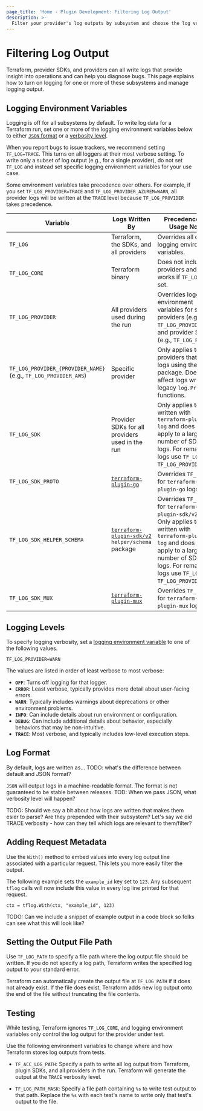 ```yaml
---
page_title: 'Home - Plugin Development: Filtering Log Output'
description: >-
  Filter your provider's log outputs by subsystem and choose the log verbosity level.
---
```


# Filtering Log Output

Terraform, provider SDKs, and providers can all write logs that provide insight into operations and can help you diagnose bugs. This page explains how to turn on logging for one or more of these subsystems and manage logging output.


## Logging Environment Variables

Logging is off for all subsystems by default. To write log data for a Terraform run, set one or more of the logging environment variables below to either [`JSON` format](#log-format) or a [verbosity level](#logging-levels).

When you report bugs to issue trackers, we recommend setting `TF_LOG=TRACE`. This turns on all loggers at their most verbose setting. To write only a subset of log output (e.g., for a single provider), do not set `TF_LOG` and instead set specific logging environment variables for your use case.

Some environment variables take precedence over others. For example, if you set `TF_LOG_PROVIDER=TRACE` and `TF_LOG_PROVIDER_AZUREM=WARN`, all provider logs will be written at the `TRACE` level because `TF_LOG_PROVIDER` takes precedence.

| Variable | Logs Written By | Precedence and Usage Notes |
| --------------|-------------|-------------|
`TF_LOG` | Terraform, the SDKs, and all providers | Overrides all other logging environment variables. |
| `TF_LOG_CORE` | Terraform binary | Does not include providers and only works if `TF_LOG` is not set.|
| `TF_LOG_PROVIDER` | All providers used during the run | Overrides logging environment variables for specific providers (e.g., `TF_LOG_PROVIDER_AWS`) and provider SDKs (e.g., `TF_LOG_PROTO`).|
| `TF_LOG_PROVIDER_{PROVIDER_NAME}` (e.g., `TF_LOG_PROVIDER_AWS`)| Specific provider  | Only applies to providers that write logs using the `tflog` package. Does not affect logs written by legacy `log.Print*` functions. |
|`TF_LOG_SDK` | Provider SDKs for all providers used in the run | Only applies to logs written with `terraform-plugin-log` and does not yet apply to a large number of SDKv2 logs. For remaining logs use `TF_LOG` or `TF_LOG_PROVIDER`. |
`TF_LOG_SDK_PROTO` | [`terraform-plugin-go`](https://pkg.go.dev/github.com/hashicorp/terraform-plugin-go) | Overrides `TF_LOG_SDK` for `terraform-plugin-go` logs. |
| `TF_LOG_SDK_HELPER_SCHEMA`| [`terraform-plugin-sdk/v2`](https://pkg.go.dev/github.com/hashicorp/terraform-plugin-sdk/v2/helper/schema) `helper/schema` package | Overrides `TF_LOG_SDK` for `terraform-plugin-sdk/v2` logs. Only applies to logs written with `terraform-plugin-log` and does not yet apply to a large number of SDKv2 logs. For remaining logs use `TF_LOG` or `TF_LOG_PROVIDER`. |
|`TF_LOG_SDK_MUX`| [`terraform-plugin-mux`](https://pkg.go.dev/github.com/hashicorp/terraform-plugin-mux)| Overrides `TF_LOG_SDK` for `terraform-plugin-mux` logs.

## Logging Levels

To specify logging verbosity, set a [logging environment variable](#logging-environment-variables) to one of the following values.

```
TF_LOG_PROVIDER=WARN
```

The values are listed in order of least verbose to most verbose:

- **`OFF`**: Turns off logging for that logger.
- **`ERROR`**: Least verbose, typically provides more detail about user-facing errors.
- **`WARN`**: Typically includes warnings about deprecations or other environment problems.
- **`INFO`**: Can include details about run environment or configuration.
- **`DEBUG`**: Can include additional details about behavior, especially behaviors that may be non-intuitive.
- **`TRACE`**: Most verbose, and typically includes low-level execution steps.

## Log Format

By default, logs are written as...
TODO: what's the difference between default and JSON format?

`JSON` will output logs in a machine-readable format. The format is not guaranteed to be stable between releases.
TOD: When we pass JSON, what verbosity level will happen?

TODO: Should we say a bit about how logs are written that makes them esier to parse? Are they prepended with their subsystem? Let's say we did TRACE verbosity - how can they tell which logs are relevant to them/filter?


## Adding Request Metadata

Use the `With()` method to embed values into every log output line associated with a particular request. This lets you more easily filter the output.

The following example sets the `example_id` key set to `123`. Any subsequent `tflog` calls will now include this value in every log line printed for that request.

```
ctx = tflog.With(ctx, "example_id", 123)
```

TODO: Can we include a snippet of example output in a code block so folks can see what this will look like?

## Setting the Output File Path

Use `TF_LOG_PATH` to specify a file path where the log output file should be written. If you do not specify a log path, Terraform writes the specified log output to your standard error.

Terraform can automatically create the output file at `TF_LOG_PATH` if it does not already exist. If the file does exist, Terraform adds new log output onto the end of the file without truncating the file contents.


## Testing

While testing, Terraform ignores `TF_LOG_CORE`, and logging environment variables only control the log output for the provider under test.

Use the following environment variables to change where and how Terraform stores log outputs from tests.

  - `TF_ACC_LOG_PATH`: Specify a path to write all log output from Terraform, plugin SDKs, and all providers in the run. Terraform will generate the output at the `TRACE` verbosity level.

  - `TF_LOG_PATH_MASK`: Specify a file path containing `%s` to write test output to that path. Replace the `%s` with each test's name to write only that test's output to the file.
